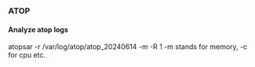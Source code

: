=== ATOP ===
====Analyze atop logs ====
atopsar -r /var/log/atop/atop_20240614 -m -R 1
-m stands for memory, -c for cpu etc.
